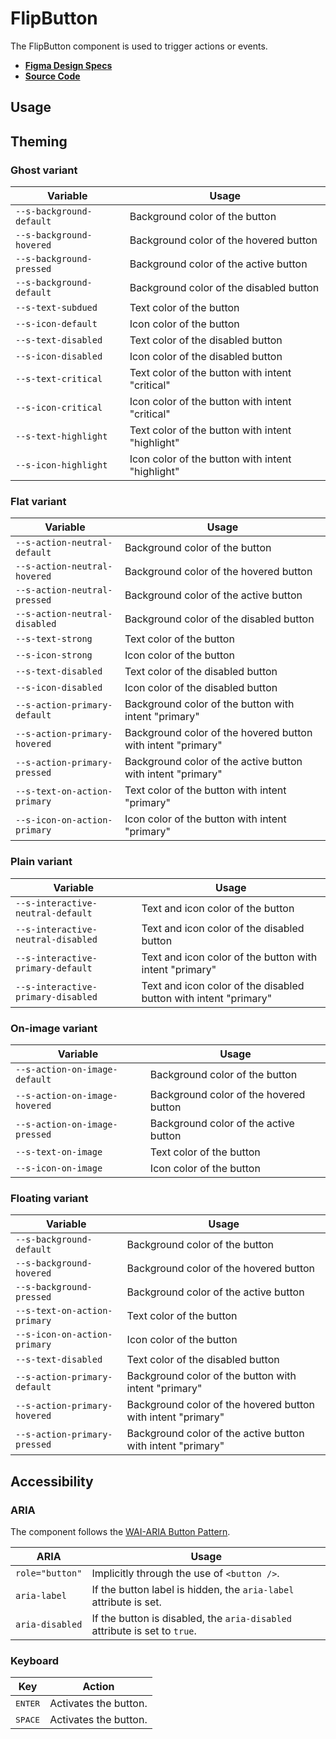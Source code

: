 
<Meta title="Components/FlipButton" />

# FlipButton

The FlipButton component is used to trigger actions or events.

- **[Figma Design Specs](https://www.figma.com/file/iRHiAFsHxnzux8gQ9EjlZe/Flip-Components?node-id=2%3A15)**
- **[Source Code](https://github.com/flip-corp/swirl/tree/main/packages/swirl-components/src/components/flip-button)**

## Usage

<Canvas withSource="open">
  <Story id="components-flipbutton--flip-button" />
</Canvas>

<ArgsTable story="." />

## Theming

### Ghost variant

| Variable                 | Usage                                            |
| ------------------------ | ------------------------------------------------ |
| `--s-background-default` | Background color of the button                   |
| `--s-background-hovered` | Background color of the hovered button           |
| `--s-background-pressed` | Background color of the active button            |
| `--s-background-default` | Background color of the disabled button          |
| `--s-text-subdued`       | Text color of the button                         |
| `--s-icon-default`       | Icon color of the button                         |
| `--s-text-disabled`      | Text color of the disabled button                |
| `--s-icon-disabled`      | Icon color of the disabled button                |
| `--s-text-critical`      | Text color of the button with intent "critical"  |
| `--s-icon-critical`      | Icon color of the button with intent "critical"  |
| `--s-text-highlight`     | Text color of the button with intent "highlight" |
| `--s-icon-highlight`     | Icon color of the button with intent "highlight" |

### Flat variant

| Variable                      | Usage                                                        |
| ----------------------------- | ------------------------------------------------------------ |
| `--s-action-neutral-default`  | Background color of the button                               |
| `--s-action-neutral-hovered`  | Background color of the hovered button                       |
| `--s-action-neutral-pressed`  | Background color of the active button                        |
| `--s-action-neutral-disabled` | Background color of the disabled button                      |
| `--s-text-strong`             | Text color of the button                                     |
| `--s-icon-strong`             | Icon color of the button                                     |
| `--s-text-disabled`           | Text color of the disabled button                            |
| `--s-icon-disabled`           | Icon color of the disabled button                            |
| `--s-action-primary-default`  | Background color of the button with intent "primary"         |
| `--s-action-primary-hovered`  | Background color of the hovered button with intent "primary" |
| `--s-action-primary-pressed`  | Background color of the active button with intent "primary"  |
| `--s-text-on-action-primary`  | Text color of the button with intent "primary"               |
| `--s-icon-on-action-primary`  | Icon color of the button with intent "primary"               |

### Plain variant

| Variable                           | Usage                                                            |
| ---------------------------------- | ---------------------------------------------------------------- |
| `--s-interactive-neutral-default`  | Text and icon color of the button                                |
| `--s-interactive-neutral-disabled` | Text and icon color of the disabled button                       |
| `--s-interactive-primary-default`  | Text and icon color of the button with intent "primary"          |
| `--s-interactive-primary-disabled` | Text and icon color of the disabled button with intent "primary" |

### On-image variant

| Variable                      | Usage                                  |
| ----------------------------- | -------------------------------------- |
| `--s-action-on-image-default` | Background color of the button         |
| `--s-action-on-image-hovered` | Background color of the hovered button |
| `--s-action-on-image-pressed` | Background color of the active button  |
| `--s-text-on-image`           | Text color of the button               |
| `--s-icon-on-image`           | Icon color of the button               |

### Floating variant

| Variable                     | Usage                                                        |
| ---------------------------- | ------------------------------------------------------------ |
| `--s-background-default`     | Background color of the button                               |
| `--s-background-hovered`     | Background color of the hovered button                       |
| `--s-background-pressed`     | Background color of the active button                        |
| `--s-text-on-action-primary` | Text color of the button                                     |
| `--s-icon-on-action-primary` | Icon color of the button                                     |
| `--s-text-disabled`          | Text color of the disabled button                            |
| `--s-action-primary-default` | Background color of the button with intent "primary"         |
| `--s-action-primary-hovered` | Background color of the hovered button with intent "primary" |
| `--s-action-primary-pressed` | Background color of the active button with intent "primary"  |

## Accessibility

### ARIA

The component follows the
[WAI-ARIA Button Pattern](https://www.w3.org/WAI/ARIA/apg/patterns/button/).

| ARIA            | Usage                                                                      |
| --------------- | -------------------------------------------------------------------------- |
| `role="button"` | Implicitly through the use of <code>&lt;button /></code>.                  |
| `aria-label`    | If the button label is hidden, the `aria-label` attribute is set.          |
| `aria-disabled` | If the button is disabled, the `aria-disabled` attribute is set to `true`. |

### Keyboard

| Key              | Action                |
| ---------------- | --------------------- |
| <kbd>ENTER</kbd> | Activates the button. |
| <kbd>SPACE</kbd> | Activates the button. |
